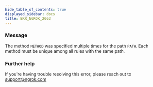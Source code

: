 ```yaml
---
hide_table_of_contents: true
displayed_sidebar: docs
title: ERR_NGROK_2063
---
```


### Message

The method `METHOD` was specified multiple times for the path `PATH`. Each method must be unique among all rules with the same path.

<ErrorDetails />

### Further help

If you're having trouble resolving this error, please reach out to [support@ngrok.com](mailto:support@ngrok.com?subject=Help%20with%20ERR_NGROK_2063)
